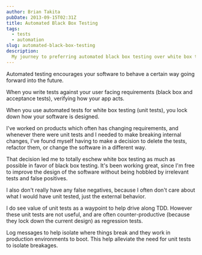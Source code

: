 ```yaml
---
author: Brian Takita
pubDate: 2013-09-15T02:31Z
title: Automated Black Box Testing
tags:
  - tests
  - automation
slug: automated-black-box-testing
description:
  My journey to preferring automated black box testing over white box testing.
---
```


Automated testing encourages your software to behave a certain way going forward into the future.

When you write tests against your user facing requirements (black box and acceptance tests), verifying how your app
acts.

When you use automated tests for white box testing (unit tests), you lock down how your software is designed.

I've worked on products which often has changing requirements, and whenever there were unit tests and I needed to
make breaking internal changes, I've found myself having to make a decision to delete the tests, refactor them, or
change the software in a different way.

That decision led me to totally eschew white box testing as much as possible in favor of black box testing. It's
been working great, since I'm free to improve the design of the software without being hobbled by irrelevant tests
and false positives.

I also don't really have any false negatives, because I often don't care about what I would have unit tested, just
the external behavior.

I do see value of unit tests as a waypoint to help drive along TDD. However these unit tests are not useful, and are
often counter-productive (because they lock down the current design) as regression tests.

Log messages to help isolate where things break and they work in production environments to boot. This help
alleviate the need for unit tests to isolate breakages.
